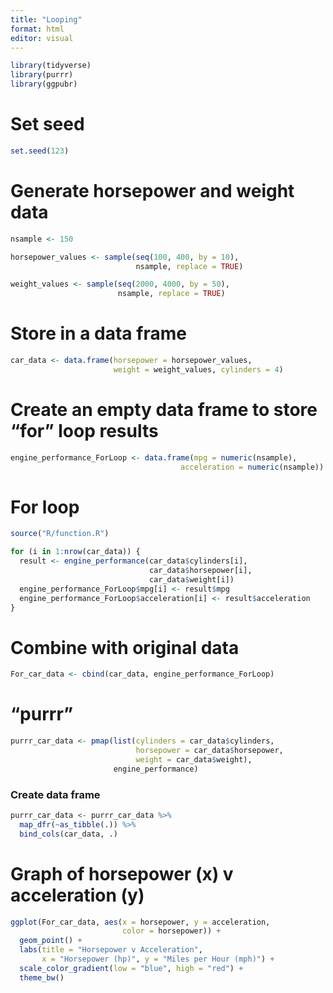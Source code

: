 ```yaml
---
title: "Looping"
format: html
editor: visual
---
```


```r
library(tidyverse)
library(purrr)
library(ggpubr)
```

# Set seed

```r
set.seed(123)
```

# Generate horsepower and weight data

```r
nsample <- 150

horsepower_values <- sample(seq(100, 400, by = 10), 
                            nsample, replace = TRUE)

weight_values <- sample(seq(2000, 4000, by = 50), 
                        nsample, replace = TRUE)
```

# Store in a data frame

```r
car_data <- data.frame(horsepower = horsepower_values, 
                       weight = weight_values, cylinders = 4)  
```

# Create an empty data frame to store "for" loop results

```r
engine_performance_ForLoop <- data.frame(mpg = numeric(nsample), 
                                      acceleration = numeric(nsample))
```

# For loop

```r
source("R/function.R")

for (i in 1:nrow(car_data)) {
  result <- engine_performance(car_data$cylinders[i], 
                               car_data$horsepower[i], 
                               car_data$weight[i])
  engine_performance_ForLoop$mpg[i] <- result$mpg
  engine_performance_ForLoop$acceleration[i] <- result$acceleration
}
```

# Combine with original data

```r
For_car_data <- cbind(car_data, engine_performance_ForLoop)
```

# "purrr"

```r
purrr_car_data <- pmap(list(cylinders = car_data$cylinders, 
                            horsepower = car_data$horsepower, 
                            weight = car_data$weight), 
                       engine_performance)
```

### Create data frame

```r
purrr_car_data <- purrr_car_data %>% 
  map_dfr(~as_tibble(.)) %>%
  bind_cols(car_data, .)
```

# Graph of horsepower (x) v acceleration (y)

```r
ggplot(For_car_data, aes(x = horsepower, y = acceleration, 
                         color = horsepower)) +
  geom_point() +
  labs(title = "Horsepower v Acceleration", 
       x = "Horsepower (hp)", y = "Miles per Hour (mph)") +
  scale_color_gradient(low = "blue", high = "red") +
  theme_bw()
```
